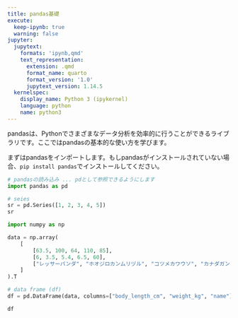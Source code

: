 ```yaml
---
title: pandas基礎
execute:
  keep-ipynb: true
  warning: false
jupyter:
  jupytext:
    formats: 'ipynb,qmd'
    text_representation:
      extension: .qmd
      format_name: quarto
      format_version: '1.0'
      jupytext_version: 1.14.5
  kernelspec:
    display_name: Python 3 (ipykernel)
    language: python
    name: python3
---
```



pandasは、Pythonでさまざまなデータ分析を効率的に行うことができるライブラリです。ここではpandasの基本的な使い方を学びます。

まずはpandasをインポートします。もしpandasがインストールされていない場合、`pip install pandas`でインストールしてください。


```python
# pandasの読み込み ... pdとして参照できるようにします
import pandas as pd
```

```python
# seies
sr = pd.Series([1, 2, 3, 4, 5])
sr
```

```python
import numpy as np

data = np.array(
    [
        [63.5, 100, 64, 110, 85],
        [6, 3.5, 5.4, 6.5, 60],
        ["レッサーパンダ", "ホオジロカンムリヅル", "コツメカワウソ", "カナダガン", "チンパンジー"],
    ]
).T
```

```python
# data frame (df)
df = pd.DataFrame(data, columns=["body_length_cm", "weight_kg", "name"])

df
```
